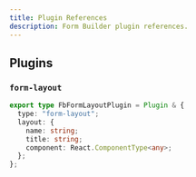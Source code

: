 ```yaml
---
title: Plugin References
description: Form Builder plugin references.
---
```


## Plugins

### `form-layout`

```ts
export type FbFormLayoutPlugin = Plugin & {
  type: "form-layout";
  layout: {
    name: string;
    title: string;
    component: React.ComponentType<any>;
  };
};
```
